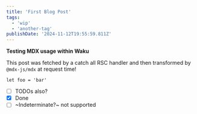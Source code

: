 ```yaml
---
title: 'First Blog Post'
tags:
  - 'wip'
  - 'another-tag'
publishDate: '2024-11-12T19:55:59.811Z'
---
```


**Testing MDX usage within Waku**

This post was fetched by a catch all RSC handler and then transformed by `@mdx-js/mdx` at request time!

```tsx
let foo = 'bar'
```

- [ ] TODOs also?
- [x] Done
- [ ] ~Indeterminate?~ not supported
